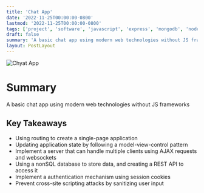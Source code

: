 ```yaml
---
title: 'Chat App'
date: '2022-11-25T00:00:00-0800'
lastmod: '2022-11-25T00:00:00-0800'
tags: ['project', 'software', 'javascript', 'express', 'mongodb', 'nodejs']
draft: false
summary: 'A basic chat app using modern web technologies without JS frameworks'
layout: PostLayout
---
```


![Chyat App](/static/images/322-chatapp.png)

# Summary

A basic chat app using modern web technologies without JS frameworks

## Key Takeaways

- Using routing to create a single-page application
- Updating application state by following a model-view-control pattern
- Implement a server that can handle multiple clients using AJAX requests and websockets
- Using a nonSQL database to store data, and creating a REST API to access it
- Implement a authentication mechanism using session cookies
- Prevent cross-site scripting attacks by sanitizing user input
